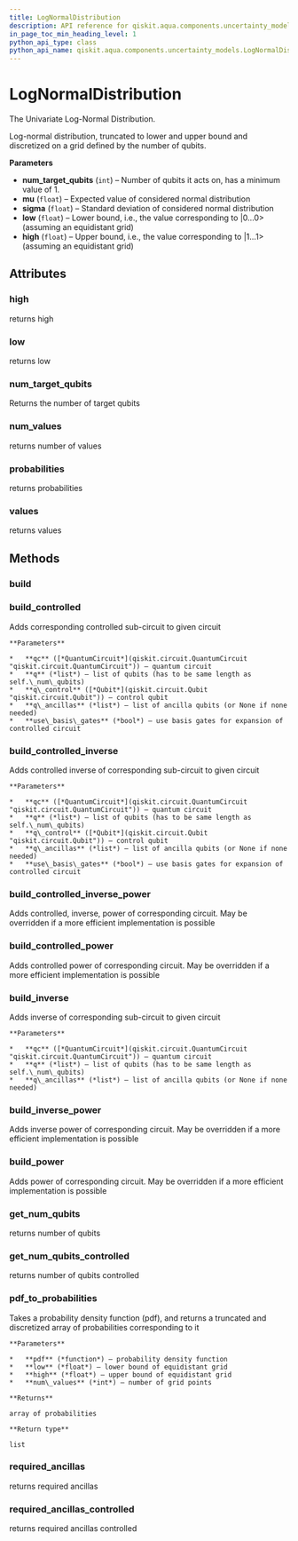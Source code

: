 ```yaml
---
title: LogNormalDistribution
description: API reference for qiskit.aqua.components.uncertainty_models.LogNormalDistribution
in_page_toc_min_heading_level: 1
python_api_type: class
python_api_name: qiskit.aqua.components.uncertainty_models.LogNormalDistribution
---
```


# LogNormalDistribution

<Class id="qiskit.aqua.components.uncertainty_models.LogNormalDistribution" github="https://github.com/qiskit-community/qiskit-aqua/tree/stable/0.7/qiskit/aqua/components/uncertainty_models/log_normal_distribution.py" signature="LogNormalDistribution(num_target_qubits, mu=0, sigma=1, low=0, high=1)">
  The Univariate Log-Normal Distribution.

  Log-normal distribution, truncated to lower and upper bound and discretized on a grid defined by the number of qubits.

  **Parameters**

  *   **num\_target\_qubits** (`int`) – Number of qubits it acts on, has a minimum value of 1.
  *   **mu** (`float`) – Expected value of considered normal distribution
  *   **sigma** (`float`) – Standard deviation of considered normal distribution
  *   **low** (`float`) – Lower bound, i.e., the value corresponding to |0…0> (assuming an equidistant grid)
  *   **high** (`float`) – Upper bound, i.e., the value corresponding to |1…1> (assuming an equidistant grid)

  ## Attributes

  ### high

  <Attribute id="qiskit.aqua.components.uncertainty_models.LogNormalDistribution.high" name="high">
    returns high
  </Attribute>

  ### low

  <Attribute id="qiskit.aqua.components.uncertainty_models.LogNormalDistribution.low" name="low">
    returns low
  </Attribute>

  ### num\_target\_qubits

  <Attribute id="qiskit.aqua.components.uncertainty_models.LogNormalDistribution.num_target_qubits" name="num_target_qubits">
    Returns the number of target qubits
  </Attribute>

  ### num\_values

  <Attribute id="qiskit.aqua.components.uncertainty_models.LogNormalDistribution.num_values" name="num_values">
    returns number of values
  </Attribute>

  ### probabilities

  <Attribute id="qiskit.aqua.components.uncertainty_models.LogNormalDistribution.probabilities" name="probabilities">
    returns probabilities
  </Attribute>

  ### values

  <Attribute id="qiskit.aqua.components.uncertainty_models.LogNormalDistribution.values" name="values">
    returns values
  </Attribute>

  ## Methods

  ### build

  <Function id="qiskit.aqua.components.uncertainty_models.LogNormalDistribution.build" name="build" signature="LogNormalDistribution.build(qc, q, q_ancillas=None, params=None)" />

  ### build\_controlled

  <Function id="qiskit.aqua.components.uncertainty_models.LogNormalDistribution.build_controlled" name="build_controlled" signature="LogNormalDistribution.build_controlled(qc, q, q_control, q_ancillas=None, use_basis_gates=True)">
    Adds corresponding controlled sub-circuit to given circuit

    **Parameters**

    *   **qc** ([*QuantumCircuit*](qiskit.circuit.QuantumCircuit "qiskit.circuit.QuantumCircuit")) – quantum circuit
    *   **q** (*list*) – list of qubits (has to be same length as self.\_num\_qubits)
    *   **q\_control** ([*Qubit*](qiskit.circuit.Qubit "qiskit.circuit.Qubit")) – control qubit
    *   **q\_ancillas** (*list*) – list of ancilla qubits (or None if none needed)
    *   **use\_basis\_gates** (*bool*) – use basis gates for expansion of controlled circuit
  </Function>

  ### build\_controlled\_inverse

  <Function id="qiskit.aqua.components.uncertainty_models.LogNormalDistribution.build_controlled_inverse" name="build_controlled_inverse" signature="LogNormalDistribution.build_controlled_inverse(qc, q, q_control, q_ancillas=None, use_basis_gates=True)">
    Adds controlled inverse of corresponding sub-circuit to given circuit

    **Parameters**

    *   **qc** ([*QuantumCircuit*](qiskit.circuit.QuantumCircuit "qiskit.circuit.QuantumCircuit")) – quantum circuit
    *   **q** (*list*) – list of qubits (has to be same length as self.\_num\_qubits)
    *   **q\_control** ([*Qubit*](qiskit.circuit.Qubit "qiskit.circuit.Qubit")) – control qubit
    *   **q\_ancillas** (*list*) – list of ancilla qubits (or None if none needed)
    *   **use\_basis\_gates** (*bool*) – use basis gates for expansion of controlled circuit
  </Function>

  ### build\_controlled\_inverse\_power

  <Function id="qiskit.aqua.components.uncertainty_models.LogNormalDistribution.build_controlled_inverse_power" name="build_controlled_inverse_power" signature="LogNormalDistribution.build_controlled_inverse_power(qc, q, q_control, power, q_ancillas=None, use_basis_gates=True)">
    Adds controlled, inverse, power of corresponding circuit. May be overridden if a more efficient implementation is possible
  </Function>

  ### build\_controlled\_power

  <Function id="qiskit.aqua.components.uncertainty_models.LogNormalDistribution.build_controlled_power" name="build_controlled_power" signature="LogNormalDistribution.build_controlled_power(qc, q, q_control, power, q_ancillas=None, use_basis_gates=True)">
    Adds controlled power of corresponding circuit. May be overridden if a more efficient implementation is possible
  </Function>

  ### build\_inverse

  <Function id="qiskit.aqua.components.uncertainty_models.LogNormalDistribution.build_inverse" name="build_inverse" signature="LogNormalDistribution.build_inverse(qc, q, q_ancillas=None)">
    Adds inverse of corresponding sub-circuit to given circuit

    **Parameters**

    *   **qc** ([*QuantumCircuit*](qiskit.circuit.QuantumCircuit "qiskit.circuit.QuantumCircuit")) – quantum circuit
    *   **q** (*list*) – list of qubits (has to be same length as self.\_num\_qubits)
    *   **q\_ancillas** (*list*) – list of ancilla qubits (or None if none needed)
  </Function>

  ### build\_inverse\_power

  <Function id="qiskit.aqua.components.uncertainty_models.LogNormalDistribution.build_inverse_power" name="build_inverse_power" signature="LogNormalDistribution.build_inverse_power(qc, q, power, q_ancillas=None)">
    Adds inverse power of corresponding circuit. May be overridden if a more efficient implementation is possible
  </Function>

  ### build\_power

  <Function id="qiskit.aqua.components.uncertainty_models.LogNormalDistribution.build_power" name="build_power" signature="LogNormalDistribution.build_power(qc, q, power, q_ancillas=None)">
    Adds power of corresponding circuit. May be overridden if a more efficient implementation is possible
  </Function>

  ### get\_num\_qubits

  <Function id="qiskit.aqua.components.uncertainty_models.LogNormalDistribution.get_num_qubits" name="get_num_qubits" signature="LogNormalDistribution.get_num_qubits()">
    returns number of qubits
  </Function>

  ### get\_num\_qubits\_controlled

  <Function id="qiskit.aqua.components.uncertainty_models.LogNormalDistribution.get_num_qubits_controlled" name="get_num_qubits_controlled" signature="LogNormalDistribution.get_num_qubits_controlled()">
    returns number of qubits controlled
  </Function>

  ### pdf\_to\_probabilities

  <Function id="qiskit.aqua.components.uncertainty_models.LogNormalDistribution.pdf_to_probabilities" name="pdf_to_probabilities" signature="static LogNormalDistribution.pdf_to_probabilities(pdf, low, high, num_values)">
    Takes a probability density function (pdf), and returns a truncated and discretized array of probabilities corresponding to it

    **Parameters**

    *   **pdf** (*function*) – probability density function
    *   **low** (*float*) – lower bound of equidistant grid
    *   **high** (*float*) – upper bound of equidistant grid
    *   **num\_values** (*int*) – number of grid points

    **Returns**

    array of probabilities

    **Return type**

    list
  </Function>

  ### required\_ancillas

  <Function id="qiskit.aqua.components.uncertainty_models.LogNormalDistribution.required_ancillas" name="required_ancillas" signature="LogNormalDistribution.required_ancillas()">
    returns required ancillas
  </Function>

  ### required\_ancillas\_controlled

  <Function id="qiskit.aqua.components.uncertainty_models.LogNormalDistribution.required_ancillas_controlled" name="required_ancillas_controlled" signature="LogNormalDistribution.required_ancillas_controlled()">
    returns required ancillas controlled
  </Function>
</Class>

